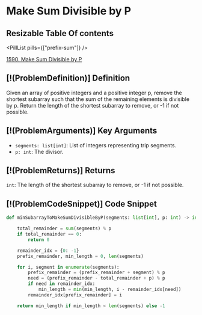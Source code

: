 # Make Sum Divisible by P

## Resizable Table Of contents

<DifficultyBadge difficulty="medium" />

<PillList pills={["prefix-sum"]} />

[1590. Make Sum Divisible by P](https://leetcode.com/problems/make-sum-divisible-by-p)

## [!(ProblemDefinition)] Definition

Given an array of positive integers and a positive integer p, remove the shortest subarray such that the sum of the remaining elements is divisible by p. Return the length of the shortest subarray to remove, or -1 if not possible.

## [!(ProblemArguments)] Key Arguments

- `segments: list[int]`: List of integers representing trip segments.
- `p: int`: The divisor.

## [!(ProblemReturns)] Returns

`int`: The length of the shortest subarray to remove, or -1 if not possible.

## [!(ProblemCodeSnippet)] Code Snippet

```python meta="source=problems/1590-make-sum-divisible-by-p/solution.py"
def minSubarrayToMakeSumDivisibleByP(segments: list[int], p: int) -> int:

    total_remainder = sum(segments) % p
    if total_remainder == 0:
        return 0

    remainder_idx = {0: -1}
    prefix_remainder, min_length = 0, len(segments)

    for i, segment in enumerate(segments):
        prefix_remainder = (prefix_remainder + segment) % p
        need = (prefix_remainder - total_remainder + p) % p
        if need in remainder_idx:
            min_length = min(min_length, i - remainder_idx[need])
        remainder_idx[prefix_remainder] = i

    return min_length if min_length < len(segments) else -1
```

